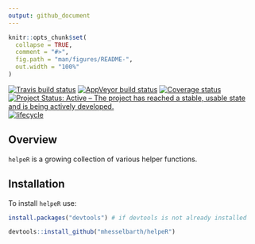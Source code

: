 ```yaml
---
output: github_document
---
```


<!-- README.md is generated from README.Rmd. Please edit that file -->

```r
knitr::opts_chunk$set(
  collapse = TRUE,
  comment = "#>",
  fig.path = "man/figures/README-",
  out.width = "100%"
)
```

[![Travis build status](https://travis-ci.org/mhesselbarth/helpeR.svg?branch=master)](https://travis-ci.org/mhesselbarth/helpeR)
[![AppVeyor build status](https://ci.appveyor.com/api/projects/status/4cb27ru465yigwl6/branch/master?svg=true)](https://ci.appveyor.com/project/mhesselbarth/helper/branch/master)
[![Coverage status](https://codecov.io/gh/mhesselbarth/helpeR/branch/master/graph/badge.svg)](https://codecov.io/gh/mhesselbarth/helpeR)
[![Project Status: Active – The project has reached a stable, usable state and is being actively developed.](https://www.repostatus.org/badges/latest/active.svg)](https://www.repostatus.org/#active)
[![lifecycle](https://img.shields.io/badge/lifecycle-experimental-orange.svg)](https://www.tidyverse.org/lifecycle/#experimental)

## Overview

`helpeR` is a growing collection of various helper functions.

## Installation

To install `helpeR` use: 
  
```r
install.packages("devtools") # if devtools is not already installed

devtools::install_github("mhesselbarth/helpeR")
```
